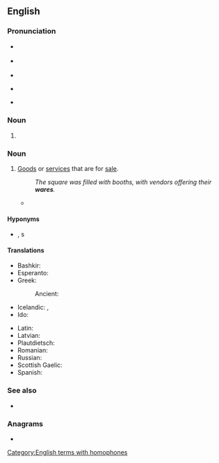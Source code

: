 ==English==

===Pronunciation===
* {{a|RP}} {{IPA|en|/wɛəz/}}
* {{a|GA}} {{IPA|en|/wɛɹz/}}
* {{audio|en|en-us-wears.ogg|Audio (US)}}
* {{homophones|en|wears|warez|where's}} {{q|in accents with the [[wine-whine merger]]}}
* {{rhymes|en|ɛə(ɹ)z}}

===Noun===
{{head|en|noun form}}

# {{plural of|en|ware}}

===Noun===
{{en-plural noun}}

# [[goods|Goods]] or [[service]]s that are for [[sale]].
#: ''The square was filled with booths, with vendors offering their '''wares'''.''
#* {{quote-journal|en|journal=Dáil Éireann|date=October 26, 2011|title=Report of the Interdepartmental Working Committee on Mortgage Arrears|passage=I call on the Minister to ensure good regulation is applied to moneylenders and so-called independent money advisers, many of whom are former bankers peddling their '''wares'''}}

====Hyponyms====
* {{sense|goods for sale}} {{l|en|merchandise}}, {{l|en|product}}s

====Translations====
{{trans-top|goods for sale}}
* Bashkir: {{t|ba|тауар}}
* Esperanto: {{t|eo|komercaĵo}}
* Greek:
*: Ancient: {{t|grc|[[φορτίον|φορτία]]|n-p}}
* Icelandic: {{t+|is|vara|alt=vörur|f-p}}, {{t+|is|varningur|m}}
* Ido: {{t+|io|vari}}
{{trans-mid}}
* Latin: {{t|la|merx|f}}
* Latvian: {{t+|lv|prece|f}}
* Plautdietsch: {{t|pdt|Woa|f}}
* Romanian: {{t|ro|marfe|f-p}}
* Russian: {{t+|ru|това́р}}
* Scottish Gaelic: {{t|gd|bathar|m}}
* Spanish: {{t+|es|mercancías|f-p}}
{{trans-bottom}}

===See also===
* {{l|en|warez}}

===Anagrams===
* {{anagrams|en|a=aersw|resaw|sawer|sware|swear|wears}}

[[Category:English terms with homophones]]